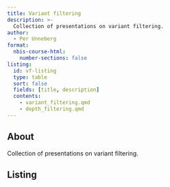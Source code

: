 ```yaml
---
title: Variant filtering
description: >-
  Collection of presentations on variant filtering.
author:
  - Per Unneberg
format:
  nbis-course-html:
    number-sections: false
listing:
  id: vf-listing
  type: table
  sort: false
  fields: [title, description]
  contents:
    - variant_filtering.qmd
    - depth_filtering.qmd
---
```


## About

Collection of presentations on variant filtering.

## Listing

:::{#vf-listing}
:::
